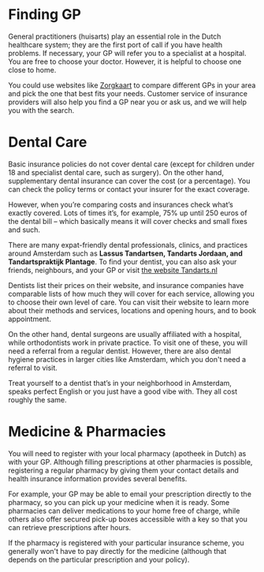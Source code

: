 
# Finding GP
General practitioners (huisarts) play an essential role in the Dutch healthcare system; they are the first port of call if you have health problems. If necessary, your GP will refer you to a specialist at a hospital. You are free to choose your doctor. However, it is helpful to choose one close to home.  

You could use websites like [Zorgkaart](https://www.zorgkaartnederland.nl/) to compare different GPs in your area and pick the one that best fits your needs. Customer service of insurance providers will also help you find a GP near you or ask us, and we will help you with the search. 

<Youtube id="X3tTyxKSYYY&t=40s" /> 

# Dental Care
Basic insurance policies do not cover dental care (except for children under 18 and specialist dental care, such as surgery). On the other hand, supplementary dental insurance can cover the cost (or a percentage). You can check the policy terms or contact your insurer for the exact coverage. 

However, when you’re comparing costs and insurances check what’s exactly covered. Lots of times it’s, for example, 75% up until 250 euros of the dental bill – which basically means it will cover checks and small fixes and such. 

There are many expat-friendly dental professionals, clinics, and practices around Amsterdam such as **Lassus Tandartsen, Tandarts Jordaan, and Tandartspraktijk Plantage**. To find your dentist, you can also ask your friends, neighbours, and your GP or visit [the website Tandarts.nl](https://www.tandarts.nl/tandarts-amsterdam)

Dentists list their prices on their website, and insurance companies have comparable lists of how much they will cover for each service, allowing you to choose their own level of care. You can visit their website to learn more about their methods and services, locations and opening hours, and to book appointment.

On the other hand, dental surgeons are usually affiliated with a hospital, while orthodontists work in private practice. To visit one of these, you will need a referral from a regular dentist. However, there are also dental hygiene practices in larger cities like Amsterdam, which you don't need a referral to visit.

<Callout>
  Treat yourself to a dentist that’s in your neighborhood in Amsterdam, speaks perfect English or you just have a good vibe with. They all cost roughly the same.
</Callout>
  
# Medicine & Pharmacies
You will need to register with your local pharmacy (apotheek in Dutch) as with your GP. Although filling prescriptions at other pharmacies is possible, registering a regular pharmacy by giving them your contact details and health insurance information provides several benefits.

For example, your GP may be able to email your prescription directly to the pharmacy, so you can pick up your medicine when it is ready. Some pharmacies can deliver medications to your home free of charge, while others also offer secured pick-up boxes accessible with a key so that you can retrieve prescriptions after hours. 

If the pharmacy is registered with your particular insurance scheme, you generally won't have to pay directly for the medicine (although that depends on the particular prescription and your policy). 
